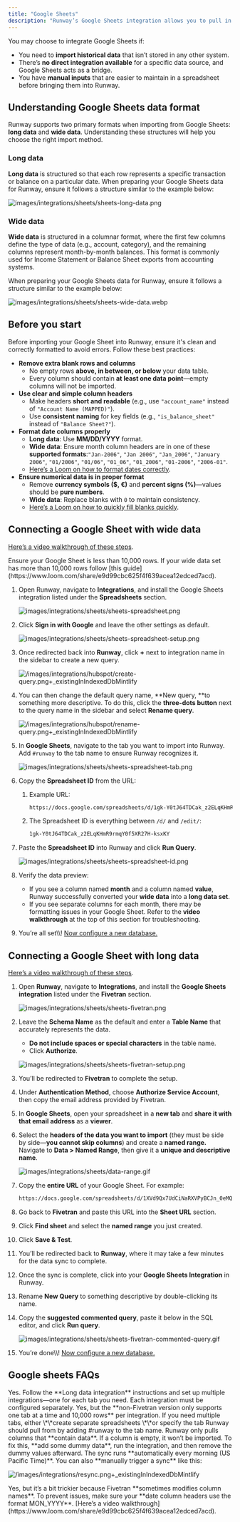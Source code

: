 ```yaml
---
title: "Google Sheets"
description: "Runway’s Google Sheets integration allows you to pull in additional data that isn’t available through direct integrations."
---
```


You may choose to integrate Google Sheets if:

- You need to **import historical data** that isn’t stored in any other system.
- There’s **no direct integration available** for a specific data source, and Google Sheets acts as a bridge.
- You have **manual inputs** that are easier to maintain in a spreadsheet before bringing them into Runway.

## Understanding Google Sheets data format

Runway supports two primary formats when importing from Google Sheets: **long data** and **wide data**. Understanding these structures will help you choose the right import method.

### Long data

**Long data** is structured so that each row represents a specific transaction or balance on a particular date. When preparing your Google Sheets data for Runway, ensure it follows a structure similar to the example below:

![images/integrations/sheets/sheets-long-data.png](/images/integrations/sheets/sheets-long-data.png)

### Wide data

**Wide data** is structured in a columnar format, where the first few columns define the type of data (e.g., account, category), and the remaining columns represent month-by-month balances. This format is commonly used for Income Statement or Balance Sheet exports from accounting systems.

When preparing your Google Sheets data for Runway, ensure it follows a structure similar to the example below:

![images/integrations/sheets/sheets-wide-data.webp](/images/integrations/sheets/sheets-wide-data.webp)

## Before you start

Before importing your Google Sheet into Runway, ensure it's clean and correctly formatted to avoid errors. Follow these best practices:

- **Remove extra blank rows and columns**
  - No empty rows **above, in between, or below** your data table.
  - Every column should contain **at least one data point**—empty columns will not be imported.
- **Use clear and simple column headers**
  - Make headers **short and readable** (e.g., use `"account_name"` instead of `"Account Name (MAPPED)"`).
  - Use **consistent naming** for key fields (e.g., `"is_balance_sheet"` instead of `"Balance Sheet?"`).
- **Format date columns properly**
  - **Long data**: Use **MM/DD/YYYY** format.
  - **Wide data**: Ensure month column headers are in one of these **supported formats**:`"Jan-2006"`, `"Jan 2006"`, `"Jan_2006"`, `"January 2006"`, `"01/2006"`, `"01/06"`, `"01_06"`, `"01_2006"`, `"01-2006"`, `"2006-01"`.
  - [Here’s a Loom on how to format dates correctly](https://www.loom.com/share/d5cedfd346ff4bb296d36eff23fbe5ee).
- **Ensure numerical data is in proper format**
  - Remove **currency symbols ($, €)** and **percent signs (%)**—values should be **pure numbers**.
  - **Wide data**: Replace blanks with `0` to maintain consistency.
  - [Here’s a Loom on how to quickly fill blanks quickly](https://www.loom.com/share/08aeb90722de429185de299e03a10b45).

## Connecting a Google Sheet with wide data

[Here’s a video walkthrough of these steps](https://www.loom.com/share/efb88c97c6154ebc92f4a7ff9cb4a1b4).

<Tip>
  Ensure your Google Sheet is less than 10,000 rows. If your wide data set has more than 10,000 rows follow [this guide](https://www.loom.com/share/e9d99cbc625f4f639acea12edced7acd).
</Tip>

1. Open Runway, navigate to **Integrations**, and install the Google Sheets integration listed under the **Spreadsheets** section.

   ![images/integrations/sheets/sheets-spreadsheet.png](/images/integrations/sheets/sheets-spreadsheet.png)
2. Click **Sign in with Google** and leave the other settings as default.

   ![images/integrations/sheets/sheets-spreadsheet-setup.png](/images/integrations/sheets/sheets-spreadsheet-setup.png)
3. Once redirected back into **Runway**, click **\+** next to integration name in the sidebar to create a new query.

   ![/images/integrations/hubspot/create-query.png\+\_existingInIndexedDbMintlify](/images/integrations/hubspot/create-query.png)
4. You can then change the default query name, \*\*New query, \*\*to something more descriptive. To do this, click the **three-dots button** next to the query name in the sidebar and select **Rename query**.

   ![/images/integrations/hubspot/rename-query.png\+\_existingInIndexedDbMintlify](/images/integrations/hubspot/rename-query.png)
5. In **Google Sheets**, navigate to the tab you want to import into Runway. Add `#runway` to the tab name to ensure Runway recognizes it.

   ![images/integrations/sheets/sheets-spreadsheet-tab.png](/images/integrations/sheets/sheets-spreadsheet-tab.png)
6. Copy the **Spreadsheet ID** from the URL:
   1. Example URL:

      ```bash
      https://docs.google.com/spreadsheets/d/1gk-Y0tJ64TDCak_z2ELqKHmR9rmqY0f5XR27H-ksxKY/edit?gid=0#gid=0
      
      ```
   2. The Spreadsheet ID is everything between `/d/` and `/edit/`:

      ```bash
      1gk-Y0tJ64TDCak_z2ELqKHmR9rmqY0f5XR27H-ksxKY
      
      ```
7. Paste the **Spreadsheet ID** into Runway and click **Run Query**.

   ![images/integrations/sheets/sheets-spreadsheet-id.png](/images/integrations/sheets/sheets-spreadsheet-id.png)
8. Verify the data preview:
   - If you see a column named **month** and a column named **value**, Runway successfully converted your **wide data** into a **long data set**.
   - If you see separate columns for each month, there may be formatting issues in your Google Sheet. Refer to the **video walkthrough** at the top of this section for troubleshooting.
9. You’re all set\\\\! [Now configure a new database.](https://docs.runway.com/concepts/databases/databases-basics#configuring-a-database)

## Connecting a Google Sheet with long data

[Here’s a video walkthrough of these steps](https://www.loom.com/share/a6f08d1a57884baebd702697c6f9f807).

 1. Open **Runway**, navigate to **Integrations**, and install the **Google Sheets integration** listed under the **Fivetran** section.

    ![images/integrations/sheets/sheets-fivetran.png](/images/integrations/sheets/sheets-fivetran.png)
 2. Leave the **Schema Name** as the default and enter a **Table Name** that accurately represents the data.
    - **Do not include spaces or special characters** in the table name.
    - Click **Authorize**.

    ![images/integrations/sheets/sheets-fivetran-setup.png](/images/integrations/sheets/sheets-fivetran-setup.png)
 3. You’ll be redirected to **Fivetran** to complete the setup.
 4. Under **Authentication Method**, choose **Authorize Service Account**, then copy the email address provided by Fivetran.
 5. In **Google Sheets**, open your spreadsheet in a **new tab** and **share it with that email address** as a **viewer**.
 6. Select the **headers of the data you want to import** (they must be side by side—**you cannot skip columns**) and create a **named range.** Navigate to **Data \> Named Range**, then give it a **unique and descriptive name**.

    ![images/integrations/sheets/data-range.gif](/images/integrations/sheets/data-range.gif)
 7. Copy the **entire URL** of your Google Sheet. For example:

    ```bash
    https://docs.google.com/spreadsheets/d/1XVd9Qx7UdCiNaRXVPyBCJn_0eMQKF-qq193_KC4hyos/edit?gid=0#gid=0
    
    ```
 8. Go back to **Fivetran** and paste this URL into the **Sheet URL** section.
 9. Click **Find sheet** and select the **named range** you just created.
10. Click **Save & Test**.
11. You’ll be redirected back to **Runway**, where it may take a few minutes for the data sync to complete.
12. Once the sync is complete, click into your **Google Sheets Integration** in Runway.
13. Rename **New Query** to something descriptive by double-clicking its name.
14. Copy the **suggested commented query**, paste it below in the SQL editor, and click **Run query**.

    ![images/integrations/sheets/sheets-fivetran-commented-query.gif](/images/integrations/sheets/sheets-fivetran-commented-query.gif)
15. You’re done\\\\! [Now configure a new database.](https://docs.runway.com/concepts/databases/databases-basics#configuring-a-database)

## Google sheets FAQs

<Accordion title="Can I integrate multiple tabs from a single Google Sheet into Runway?" icon="sparkles">
  Yes. Follow the **Long data integration** instructions and set up multiple integrations—one for each tab you need. Each integration must be configured separately.
</Accordion>

<Accordion title="Can I integrate long data without using the Fivetran version?" icon="sparkles">
  Yes, but the **non-Fivetran version only supports one tab at a time and 10,000 rows** per integration. If you need multiple tabs, either \*\*create separate spreadsheets \*\*or specify the tab Runway should pull from by adding #runway to the tab name.
</Accordion>

<Accordion title="Why is my column not showing up in Runway?" icon="sparkles">
  Runway only pulls columns that **contain data**. If a column is empty, it won’t be imported. To fix this, **add some dummy data**, run the integration, and then remove the dummy values afterward.
</Accordion>

<Accordion title="How often does this sheet sync to Runway?" icon="sparkles">
  The sync runs **automatically every morning (US Pacific Time)**. You can also **manually trigger a sync** like this:

  ![/images/integrations/resync.png\+\_existingInIndexedDbMintlify](/images/integrations/resync.png)
</Accordion>

<Accordion title="Can the Fivetran version also sync wide data?" icon="sparkles">
  Yes, but it’s a bit trickier because Fivetran **sometimes modifies column names**. To prevent issues, make sure your **date column headers use the format MON_YYYY**. [Here’s a video walkthrough](https://www.loom.com/share/e9d99cbc625f4f639acea12edced7acd).
</Accordion>